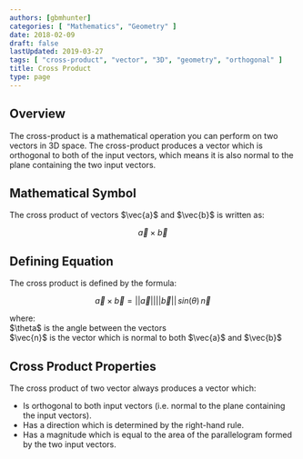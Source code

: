 ```yaml
---
authors: [gbmhunter]
categories: [ "Mathematics", "Geometry" ]
date: 2018-02-09
draft: false
lastUpdated: 2019-03-27
tags: [ "cross-product", "vector", "3D", "geometry", "orthogonal" ]
title: Cross Product
type: page
---
```



<h2>Overview</h2>

<p>The cross-product is a mathematical operation you can perform on two vectors in 3D space. The cross-product produces a vector which is orthogonal to both of the input vectors, which means it is also normal to the plane containing the two input vectors.</p>

<h2>Mathematical Symbol</h2>

<p>The cross product of vectors $\vec{a}$ and $\vec{b}$ is written as:</p>

$$
\vec{a} \times \vec{b}
$$

<h2>Defining Equation</h2>

<p>The cross product is defined by the formula:</p>

$$
\vec{a} \times \vec{b} = ||\vec{a}|| ||\vec{b}|| \, sin (\theta) \, \vec{n}
$$

<p className="centered">    where:<br />
    $\theta$ is the angle between the vectors<br />
    $\vec{n}$ is the vector which is normal to both $\vec{a}$ and $\vec{b}$</p>

<h2>Cross Product Properties</h2>

<p>The cross product of two vector always produces a vector which:</p>

<ul>
<li>Is orthogonal to both input vectors (i.e. normal to the plane containing the input vectors).</li>
<li>Has a direction which is determined by the right-hand rule.</li>
<li>Has a magnitude which is equal to the area of the parallelogram formed by the two input vectors.</li>
</ul>
